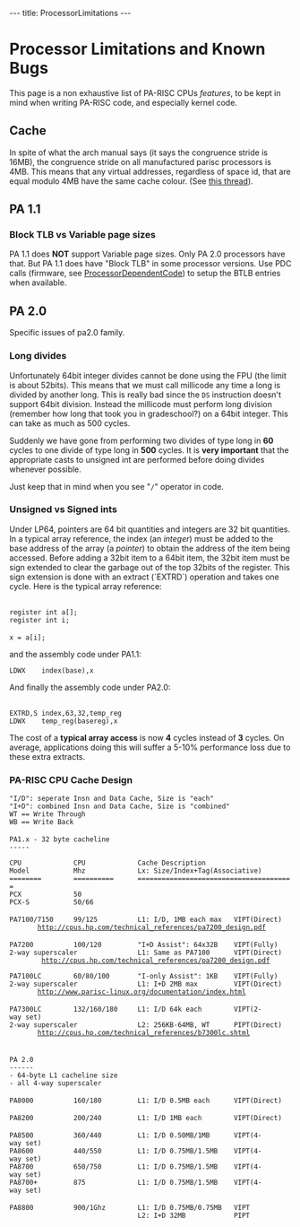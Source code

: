 ---
title: ProcessorLimitations
---

= Processor Limitations and Known Bugs =

This page is a non exhaustive list of PA-RISC CPUs ''features'', to be kept in mind when writing PA-RISC code, and especially kernel code.

== Cache ==

In spite of what the arch manual says (it says the congruence stride is 16MB), the congruence stride on
all manufactured parisc processors is 4MB.  This means that any virtual addresses, regardless of space id, that are equal modulo 4MB have the same cache colour. (See [http://article.gmane.org/gmane.linux.ports.parisc/2766 this thread]).

== PA 1.1 ==

=== Block TLB vs Variable page sizes ===

PA 1.1 does '''NOT''' support Variable page sizes. Only PA 2.0 processors have that.
But PA 1.1 does have "Block TLB" in some processor versions. Use PDC calls (firmware, see [[ProcessorDependentCode]]) to setup the BTLB entries when available.

== PA 2.0 ==

Specific issues of pa2.0 family.

=== Long divides ===

Unfortunately 64bit integer divides cannot be done using the FPU (the
limit is about 52bits).  This means that we must call millicode any
time a long is divided by another long.  This is really bad since the
<tt>DS</tt> instruction doesn't support 64bit division.  Instead the millicode
must perform long division (remember how long that took you in
gradeschool?) on a 64bit integer.  This can take as much as 500 cycles.

Suddenly we have gone from performing two divides of type long in '''60'''
cycles to one divide of type long in '''500''' cycles.  It is '''very important'''
that the appropriate casts to unsigned int are performed before doing divides
whenever possible.

Just keep that in mind when you see "<tt>/</tt>" operator in code.

=== Unsigned vs Signed ints ===

Under LP64, pointers are 64 bit quantities and integers are 32 bit quantities.
In a typical array reference, the index (an ''integer'') must be added to the
base address of the array (a ''pointer'') to obtain the address of the item
being accessed.  Before adding a 32bit item to a 64bit item, the 32bit
item must be sign extended to clear the garbage out of the top 32bits
of the register.  This sign extension is done with an extract (`EXTRD`)
operation and takes one cycle.  Here is the typical array reference:
 <nowiki>
register int a[];
register int i;

x = a[i]; </nowiki>

and the assembly code under PA1.1:
 <nowiki>LDWX    index(base),x </nowiki>
And finally the assembly code under PA2.0:
 <nowiki>
EXTRD,S index,63,32,temp_reg
LDWX    temp_reg(basereg),x </nowiki>

The cost of a '''typical array access''' is now '''4''' cycles instead of '''3''' cycles.
On average, applications doing this will suffer a 5-10% performance loss
due to these extra extracts.

=== PA-RISC CPU Cache Design ===

 "I/D": seperate Insn and Data Cache, Size is "each"
 "I+D": combined Insn and Data Cache, Size is "combined"
 WT == Write Through
 WB == Write Back
 
 PA1.x - 32 byte cacheline
 -----
  
 CPU             CPU             Cache Description
 Model           Mhz             Lx: Size/Index+Tag(Associative)
 ========        ==========      =======================================
 PCX             50 
 PCX-S           50/66
 
 PA7100/7150     99/125          L1: I/D, 1MB each max   VIPT(Direct)
        http://cpus.hp.com/technical_references/pa7200_design.pdf
 
 PA7200          100/120         "I+D Assist": 64x32B    VIPT(Fully)
 2-way superscaler               L1: Same as PA7100      VIPT(Direct)
         http://cpus.hp.com/technical_references/pa7200_design.pdf
   
 PA7100LC        60/80/100       "I-only Assist": 1KB    VIPT(Fully)
 2-way superscaler               L1: I+D 2MB max         VIPT(Direct)
        http://www.parisc-linux.org/documentation/index.html
 
 PA7300LC        132/160/180     L1: I/D 64k each        VIPT(2-way set)
 2-way superscaler               L2: 256KB-64MB, WT      PIPT(Direct)
        http://cpus.hp.com/technical_references/b7300lc.shtml
 
 
 PA 2.0
 ------
 - 64-byte L1 cacheline size
 - all 4-way superscaler
 
 PA8000          160/180         L1: I/D 0.5MB each      VIPT(Direct)
 
 PA8200          200/240         L1: I/D 1MB each        VIPT(Direct)
 
 PA8500          360/440         L1: I/D 0.50MB/1MB      VIPT(4-way set)
 PA8600          440/550         L1: I/D 0.75MB/1.5MB    VIPT(4-way set)
 PA8700          650/750         L1: I/D 0.75MB/1.5MB    VIPT(4-way set)
 PA8700+         875             L1: I/D 0.75MB/1.5MB    VIPT(4-way set)
 
 PA8800          900/1Ghz        L1: I/D 0.75MB/0.75MB   VIPT
                                 L2: I+D 32MB            PIPT